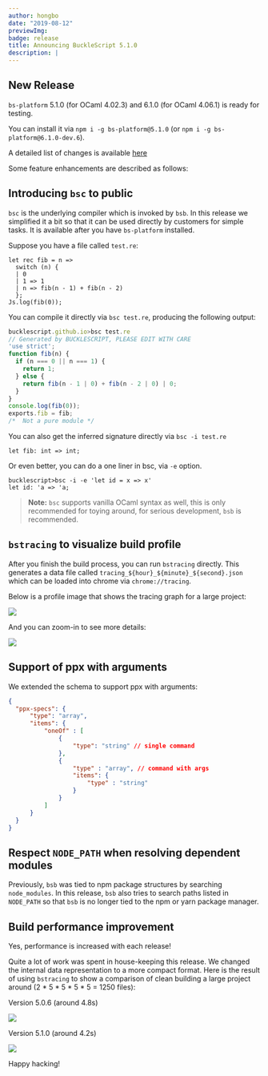 ```yaml
---
author: hongbo
date: "2019-08-12"
previewImg:
badge: release
title: Announcing BuckleScript 5.1.0
description: |
---
```


## New Release

`bs-platform` 5.1.0 (for OCaml 4.02.3) and 6.1.0 (for OCaml 4.06.1) is ready
for testing.

You can install it via `npm i -g bs-platform@5.1.0` (or `npm i -g
bs-platform@6.1.0-dev.6`).

A detailed list of changes is available
[here](https://github.com/BuckleScript/bucklescript/blob/master/Changes.md#510)


Some feature enhancements are described as follows:

## Introducing `bsc` to public

`bsc` is the underlying compiler which is invoked by `bsb`. In this release we
simplified it a bit so that it can be used directly by customers for simple
tasks. It is available after you have `bs-platform` installed.

Suppose you have a file called `test.re`:

```reason
let rec fib = n =>
  switch (n) {
  | 0
  | 1 => 1
  | n => fib(n - 1) + fib(n - 2)
  };
Js.log(fib(0));
```

You can compile it directly via `bsc test.re`, producing the following output:

```js
bucklescript.github.io>bsc test.re
// Generated by BUCKLESCRIPT, PLEASE EDIT WITH CARE
'use strict';
function fib(n) {
  if (n === 0 || n === 1) {
    return 1;
  } else {
    return fib(n - 1 | 0) + fib(n - 2 | 0) | 0;
  }
}
console.log(fib(0));
exports.fib = fib;
/*  Not a pure module */
```

You can also get the inferred signature directly via `bsc -i test.re`

```reason
let fib: int => int;
```

Or even better, you can do a one liner in bsc, via `-e` option.

```
bucklescript>bsc -i -e 'let id = x => x'
let id: 'a => 'a;
```

> **Note:** `bsc` supports vanilla OCaml syntax as well, this is only recommended for
> toying around, for serious development, `bsb` is recommended.

## `bstracing` to visualize build profile

After you finish the build process, you can run `bstracing` directly. This
generates a data file called `tracing_${hour}_${minute}_${second}.json ` which
can be loaded into chrome via `chrome://tracing`.

Below is a profile image that shows the tracing graph for a large project:

<img src="https://bucklescript.github.io/img/profile-1.png"/>

And you can zoom-in to see more details:

<img src="https://bucklescript.github.io/img/profile-2.png"/>


## Support of ppx with arguments

We extended the schema to support ppx with arguments:

```json
{
  "ppx-specs": {
      "type": "array",
      "items": {
          "oneOf" : [
              {
                  "type": "string" // single command
              },
              {
                  "type" : "array", // command with args
                  "items": {
                      "type" : "string"
                  }
              }
          ]
      }
  }
}
```

## Respect `NODE_PATH` when resolving dependent modules

Previously, `bsb` was tied to npm package structures by searching
`node_modules`. In this release, `bsb` also tries to search paths listed in
`NODE_PATH` so that `bsb` is no longer tied to the npm or yarn package manager.

## Build performance improvement

Yes, performance is increased with each release!

Quite a lot of work was spent in house-keeping this release. We changed the
internal data representation to a more compact format. Here is the result of
using `bstracing` to show a comparison of clean building a large project around
(2 * 5 * 5 * 5 * 5 = 1250 files):

Version 5.0.6 (around 4.8s)

<img src="https://bucklescript.github.io/img/profile-5.png"/>

Version 5.1.0 (around 4.2s)

<img src="https://bucklescript.github.io/img/profile-4.png"/>

Happy hacking!
